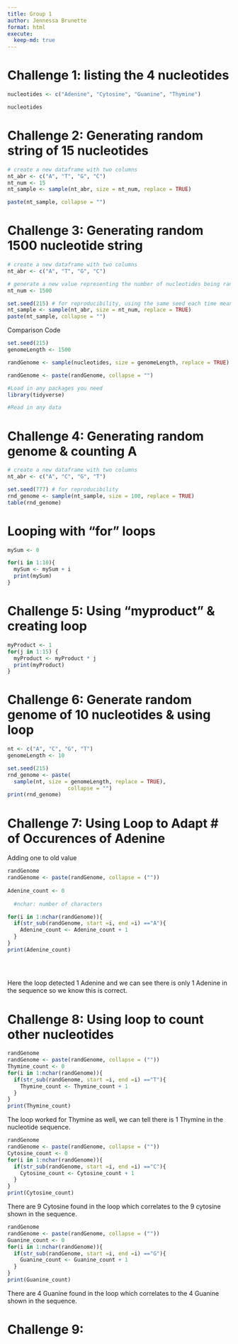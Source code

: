 ```yaml
---
title: Group 1
author: Jennessa Brunette
format: html
execute:
  keep-md: true
---
```


# Challenge 1: listing the 4 nucleotides

```r
nucleotides <- c("Adenine", "Cytosine", "Guanine", "Thymine")

nucleotides

```

# Challenge 2: Generating random string of 15 nucleotides

```r
# create a new dataframe with two columns
nt_abr <- c("A", "T", "G", "C")
nt_num <- 15
nt_sample <- sample(nt_abr, size = nt_num, replace = TRUE)

paste(nt_sample, collapse = "")

```

# Challenge 3: Generating random 1500 nucleotide string

```r
# create a new dataframe with two columns
nt_abr <- c("A", "T", "G", "C")

# generate a new value representing the number of nucleotides being randomly created for this dataset
nt_num <- 1500

set.seed(215) # for reproducibility, using the same seed each time means the "randomness" can be recreated.
nt_sample <- sample(nt_abr, size = nt_num, replace = TRUE)
paste(nt_sample, collapse = "")
```

Comparison Code

```r
set.seed(215)
genomeLength <- 1500

randGenome <- sample(nucleotides, size = genomeLength, replace = TRUE)

randGenome <- paste(randGenome, collapse = "")
```

```r
#Load in any packages you need
library(tidyverse)

#Read in any data

```

# Challenge 4: Generating random genome & counting A

```r
# create a new dataframe with two columns
nt_abr <- c("A", "C", "G", "T")

set.seed(777) # for reproducibility
rnd_genome <- sample(nt_sample, size = 100, replace = TRUE)
table(rnd_genome)
```

# Looping with "for" loops

```r
mySum <- 0

for(i in 1:10){
  mySum <- mySum + i
  print(mySum)
}
```

# Challenge 5: Using "myproduct" & creating loop

```r
myProduct <- 1
for(j in 1:15) {
  myProduct <- myProduct * j  
  print(myProduct)            
}
```

# Challenge 6: Generate random genome of 10 nucleotides & using loop

```r
nt <- c("A", "C", "G", "T")
genomeLength <- 10

set.seed(215)
rnd_genome <- paste(
  sample(nt, size = genomeLength, replace = TRUE),
                   collapse = "")
print(rnd_genome)
```

# Challenge 7: Using Loop to Adapt \# of Occurences of Adenine

Adding one to old value

```r
randGenome
randGenome <- paste(randGenome, collapse = (""))
                    
Adenine_count <- 0
  
  #nchar: number of characters

for(i in 1:nchar(randGenome)){
  if(str_sub(randGenome, start =i, end =i) =="A"){
    Adenine_count <- Adenine_count + 1
  }
}
print(Adenine_count)
                     
                   
                   
```

Here the loop detected 1 Adenine and we can see there is only 1 Adenine in the sequence so we know this is correct.

# Challenge 8: Using loop to count other nucleotides

```r
randGenome
randGenome <- paste(randGenome, collapse = (""))
Thymine_count <- 0
for(i in 1:nchar(randGenome)){
  if(str_sub(randGenome, start =i, end =i) =="T"){
    Thymine_count <- Thymine_count + 1
  }
}
print(Thymine_count)
```

The loop worked for Thymine as well, we can tell there is 1 Thymine in the nucleotide sequence.

```r
randGenome
randGenome <- paste(randGenome, collapse = (""))
Cytosine_count <- 0
for(i in 1:nchar(randGenome)){
  if(str_sub(randGenome, start =i, end =i) =="C"){
    Cytosine_count <- Cytosine_count + 1
  }
}
print(Cytosine_count)
```

There are 9 Cytosine found in the loop which correlates to the 9 cytosine shown in the sequence.

```r
randGenome
randGenome <- paste(randGenome, collapse = (""))
Guanine_count <- 0
for(i in 1:nchar(randGenome)){
  if(str_sub(randGenome, start =i, end =i) =="G"){
    Guanine_count <- Guanine_count + 1
  }
}
print(Guanine_count)
```

There are 4 Guanine found in the loop which correlates to the 4 Guanine shown in the sequence.

# Challenge 9:
